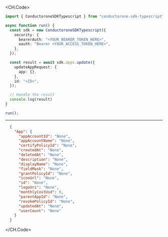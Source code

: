 
<CH.Code>
```typescript Update.ts
import { ConductoroneSDKTypescript } from "conductorone-sdk-typescript";

async function run() {
  const sdk = new ConductoroneSDKTypescript({
    security: {
      bearerAuth: "<YOUR_BEARER_TOKEN_HERE>",
      oauth: "Bearer <YOUR_ACCESS_TOKEN_HERE>",
    },
  });

  const result = await sdk.apps.update({
    updateAppRequest: {
      app: {},
    },
    id: "<ID>",
  });

  // Handle the result
  console.log(result)
}

run();
```
---

```json Example Response
  {
    "App": {
      "appAccountId": "None",
      "appAccountName": "None",
      "certifyPolicyId": "None",
      "createdAt": "None",
      "deletedAt": "None",
      "description": "None",
      "displayName": "None",
      "fieldMask": "None",
      "grantPolicyId": "None",
      "iconUrl": "None",
      "id": "None",
      "logoUri": "None",
      "monthlyCostUsd": 0,
      "parentAppId": "None",
      "revokePolicyId": "None",
      "updatedAt": "None",
      "userCount": "None"
    }
  }
```
</CH.Code>
